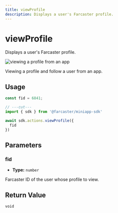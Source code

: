 ```yaml
---
title: viewProfile
description: Displays a user's Farcaster profile.
---
```



# viewProfile

Displays a user's Farcaster profile. 

![viewing a profile from an app](/view_profile_preview.png)

<Caption>
  Viewing a profile and follow a user from an app.
</Caption>

## Usage

```ts twoslash
const fid = 6841;

// ---cut---
import { sdk } from '@farcaster/miniapp-sdk'

await sdk.actions.viewProfile({ 
  fid
})
```

## Parameters

### fid

- **Type:** `number`

Farcaster ID of the user whose profile to view.

## Return Value

`void`


